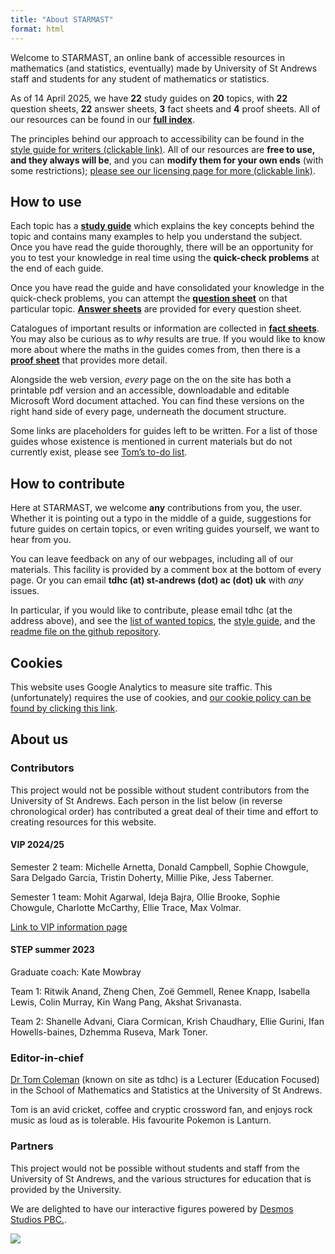 ```yaml
---
title: "About STARMAST"
format: html
---
```


Welcome to STARMAST, an online bank of accessible resources in mathematics (and statistics, eventually) made by University of St Andrews staff and students for any student of mathematics or statistics.

As of 14 April 2025, we have **22** study guides on **20** topics, with **22** question sheets, **22** answer sheets, **3** fact sheets and **4** proof sheets. All of our resources can be found in our [**full index**](fullindex.qmd).

The principles behind our approach to accessibility can be found in the [style guide for writers (clickable link)](styleguide.qmd). All of our resources are **free to use, and they always will be**, and you can **modify them for your own ends** (with some restrictions); [please see our licensing page for more (clickable link)](license.qmd).

## How to use {-}

Each topic has a [**study guide**](studyguidelist.qmd) which explains the key concepts behind the topic and contains many examples to help you understand the subject. Once you have read the guide thoroughly, there will be an opportunity for you to test your knowledge in real time using the **quick-check problems** at the end of each guide.

Once you have read the guide and have consolidated your knowledge in the quick-check problems, you can attempt the [**question sheet**](qalist.qmd) on that particular topic. [**Answer sheets**](qalist.qmd) are provided for every question sheet. 

Catalogues of important results or information are collected in [**fact sheets**](fslist.qmd). 
You may also be curious as to *why* results are true. If you would like to know more about where the maths in the guides comes from, then there is a [**proof sheet**](pslist.qmd) that provides more detail. 

Alongside the web version, *every* page on the on the site has both a printable pdf version and an accessible, downloadable and editable Microsoft Word document attached. You can find these versions on the right hand side of every page, underneath the document structure.

Some links are placeholders for guides left to be written. For a list of those guides whose existence is mentioned in current materials but do not currently exist, please see [Tom's to-do list](ttdl.qmd).

## How to contribute {-}

Here at STARMAST, we welcome **any** contributions from you, the user. Whether it is pointing out a typo in the middle of a guide, suggestions for future guides on certain topics, or even writing guides yourself, we want to hear from you.

You can leave feedback on any of our webpages, including all of our materials. This facility is provided by a comment box at the bottom of every page. Or you can email **tdhc (at) st-andrews (dot) ac (dot) uk** with *any* issues. 

In particular, if you would like to contribute, please email tdhc (at the address above), and see the [list of wanted topics](ttdl.qmd), the [style guide](styleguide.qmd), and the [readme file on the github repository](https://github.com/tdhc153/starmast).

## Cookies {-}

This website uses Google Analytics to measure site traffic. This (unfortunately) requires the use of cookies, and [our cookie policy can be found by clicking this link](cookies.qmd).

## About us {-}

### Contributors {-}

This project would not be possible without student contributors from the University of St Andrews. Each person in the list below (in reverse chronological order) has contributed a great deal of their time and effort to creating resources for this website. 

#### VIP 2024/25 {-}

Semester 2 team: Michelle Arnetta, Donald Campbell, Sophie Chowgule, Sara Delgado Garcia, Tristin Doherty, Millie Pike, Jess Taberner.

Semester 1 team: Mohit Agarwal, Ideja Bajra, Ollie Brooke, Sophie Chowgule, Charlotte McCarthy, Ellie Trace, Max Volmar.

[Link to VIP information page](VIP.qmd)

#### STEP summer 2023 {-}

Graduate coach: Kate Mowbray

Team 1: Ritwik Anand, Zheng Chen, Zoë Gemmell, Renee Knapp, Isabella Lewis, Colin Murray, Kin Wang Pang, Akshat Srivanasta.

Team 2: Shanelle Advani, Ciara Cormican, Krish Chaudhary, Ellie Gurini, Ifan Howells-baines, Dzhemma Ruseva, Mark Toner.

### Editor-in-chief {-}

[Dr Tom Coleman](https://www.st-andrews.ac.uk/mathematics-statistics/people/tdhc/) (known on site as tdhc) is a Lecturer (Education Focused) in the School of Mathematics and Statistics at the University of St Andrews. 

Tom is an avid cricket, coffee and cryptic crossword fan, and enjoys rock music as loud as is tolerable. His favourite Pokemon is Lanturn. 

### Partners {-}

This project would not be possible without students and staff from the University of St Andrews, and the various structures for education that is provided by the University.

We are delighted to have our interactive figures powered by [Desmos Studios PBC.](https://www.desmos.com/).

![](desmos-centre.png)
